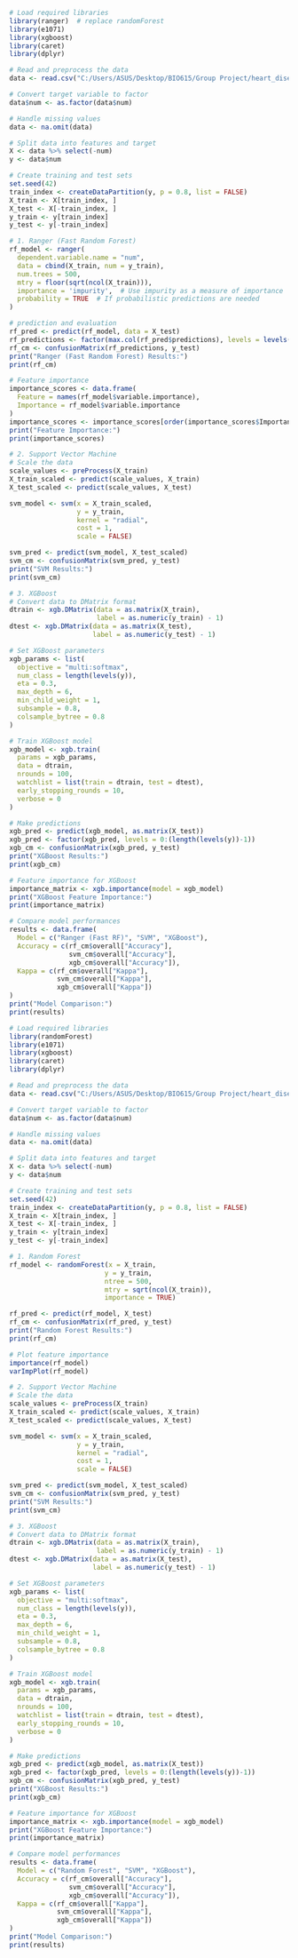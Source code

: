 ```{r}
# Load required libraries
library(ranger)  # replace randomForest
library(e1071)
library(xgboost)
library(caret)
library(dplyr)

# Read and preprocess the data
data <- read.csv("C:/Users/ASUS/Desktop/BIO615/Group Project/heart_disease.csv")

# Convert target variable to factor
data$num <- as.factor(data$num)

# Handle missing values
data <- na.omit(data)

# Split data into features and target
X <- data %>% select(-num)
y <- data$num

# Create training and test sets
set.seed(42)
train_index <- createDataPartition(y, p = 0.8, list = FALSE)
X_train <- X[train_index, ]
X_test <- X[-train_index, ]
y_train <- y[train_index]
y_test <- y[-train_index]

# 1. Ranger (Fast Random Forest)
rf_model <- ranger(
  dependent.variable.name = "num",
  data = cbind(X_train, num = y_train),
  num.trees = 500,
  mtry = floor(sqrt(ncol(X_train))),
  importance = 'impurity',  # Use impurity as a measure of importance
  probability = TRUE  # If probabilistic predictions are needed
)

# prediction and evaluation
rf_pred <- predict(rf_model, data = X_test)
rf_predictions <- factor(max.col(rf_pred$predictions), levels = levels(y_test))
rf_cm <- confusionMatrix(rf_predictions, y_test)
print("Ranger (Fast Random Forest) Results:")
print(rf_cm)

# Feature importance
importance_scores <- data.frame(
  Feature = names(rf_model$variable.importance),
  Importance = rf_model$variable.importance
)
importance_scores <- importance_scores[order(importance_scores$Importance, decreasing = TRUE), ]
print("Feature Importance:")
print(importance_scores)

# 2. Support Vector Machine
# Scale the data
scale_values <- preProcess(X_train)
X_train_scaled <- predict(scale_values, X_train)
X_test_scaled <- predict(scale_values, X_test)

svm_model <- svm(x = X_train_scaled,
                 y = y_train,
                 kernel = "radial",
                 cost = 1,
                 scale = FALSE)

svm_pred <- predict(svm_model, X_test_scaled)
svm_cm <- confusionMatrix(svm_pred, y_test)
print("SVM Results:")
print(svm_cm)

# 3. XGBoost
# Convert data to DMatrix format
dtrain <- xgb.DMatrix(data = as.matrix(X_train), 
                      label = as.numeric(y_train) - 1)
dtest <- xgb.DMatrix(data = as.matrix(X_test), 
                     label = as.numeric(y_test) - 1)

# Set XGBoost parameters
xgb_params <- list(
  objective = "multi:softmax",
  num_class = length(levels(y)),
  eta = 0.3,
  max_depth = 6,
  min_child_weight = 1,
  subsample = 0.8,
  colsample_bytree = 0.8
)

# Train XGBoost model
xgb_model <- xgb.train(
  params = xgb_params,
  data = dtrain,
  nrounds = 100,
  watchlist = list(train = dtrain, test = dtest),
  early_stopping_rounds = 10,
  verbose = 0
)

# Make predictions
xgb_pred <- predict(xgb_model, as.matrix(X_test))
xgb_pred <- factor(xgb_pred, levels = 0:(length(levels(y))-1))
xgb_cm <- confusionMatrix(xgb_pred, y_test)
print("XGBoost Results:")
print(xgb_cm)

# Feature importance for XGBoost
importance_matrix <- xgb.importance(model = xgb_model)
print("XGBoost Feature Importance:")
print(importance_matrix)

# Compare model performances
results <- data.frame(
  Model = c("Ranger (Fast RF)", "SVM", "XGBoost"),
  Accuracy = c(rf_cm$overall["Accuracy"],
               svm_cm$overall["Accuracy"],
               xgb_cm$overall["Accuracy"]),
  Kappa = c(rf_cm$overall["Kappa"],
            svm_cm$overall["Kappa"],
            xgb_cm$overall["Kappa"])
)
print("Model Comparison:")
print(results)
```

```{r}
# Load required libraries
library(randomForest)
library(e1071)
library(xgboost)
library(caret)
library(dplyr)

# Read and preprocess the data
data <- read.csv("C:/Users/ASUS/Desktop/BIO615/Group Project/heart_disease.csv")

# Convert target variable to factor
data$num <- as.factor(data$num)

# Handle missing values
data <- na.omit(data)

# Split data into features and target
X <- data %>% select(-num)
y <- data$num

# Create training and test sets
set.seed(42)
train_index <- createDataPartition(y, p = 0.8, list = FALSE)
X_train <- X[train_index, ]
X_test <- X[-train_index, ]
y_train <- y[train_index]
y_test <- y[-train_index]

# 1. Random Forest
rf_model <- randomForest(x = X_train, 
                        y = y_train,
                        ntree = 500,
                        mtry = sqrt(ncol(X_train)),
                        importance = TRUE)

rf_pred <- predict(rf_model, X_test)
rf_cm <- confusionMatrix(rf_pred, y_test)
print("Random Forest Results:")
print(rf_cm)

# Plot feature importance
importance(rf_model)
varImpPlot(rf_model)

# 2. Support Vector Machine
# Scale the data
scale_values <- preProcess(X_train)
X_train_scaled <- predict(scale_values, X_train)
X_test_scaled <- predict(scale_values, X_test)

svm_model <- svm(x = X_train_scaled,
                 y = y_train,
                 kernel = "radial",
                 cost = 1,
                 scale = FALSE)

svm_pred <- predict(svm_model, X_test_scaled)
svm_cm <- confusionMatrix(svm_pred, y_test)
print("SVM Results:")
print(svm_cm)

# 3. XGBoost
# Convert data to DMatrix format
dtrain <- xgb.DMatrix(data = as.matrix(X_train), 
                      label = as.numeric(y_train) - 1)
dtest <- xgb.DMatrix(data = as.matrix(X_test), 
                     label = as.numeric(y_test) - 1)

# Set XGBoost parameters
xgb_params <- list(
  objective = "multi:softmax",
  num_class = length(levels(y)),
  eta = 0.3,
  max_depth = 6,
  min_child_weight = 1,
  subsample = 0.8,
  colsample_bytree = 0.8
)

# Train XGBoost model
xgb_model <- xgb.train(
  params = xgb_params,
  data = dtrain,
  nrounds = 100,
  watchlist = list(train = dtrain, test = dtest),
  early_stopping_rounds = 10,
  verbose = 0
)

# Make predictions
xgb_pred <- predict(xgb_model, as.matrix(X_test))
xgb_pred <- factor(xgb_pred, levels = 0:(length(levels(y))-1))
xgb_cm <- confusionMatrix(xgb_pred, y_test)
print("XGBoost Results:")
print(xgb_cm)

# Feature importance for XGBoost
importance_matrix <- xgb.importance(model = xgb_model)
print("XGBoost Feature Importance:")
print(importance_matrix)

# Compare model performances
results <- data.frame(
  Model = c("Random Forest", "SVM", "XGBoost"),
  Accuracy = c(rf_cm$overall["Accuracy"],
               svm_cm$overall["Accuracy"],
               xgb_cm$overall["Accuracy"]),
  Kappa = c(rf_cm$overall["Kappa"],
            svm_cm$overall["Kappa"],
            xgb_cm$overall["Kappa"])
)
print("Model Comparison:")
print(results)
```